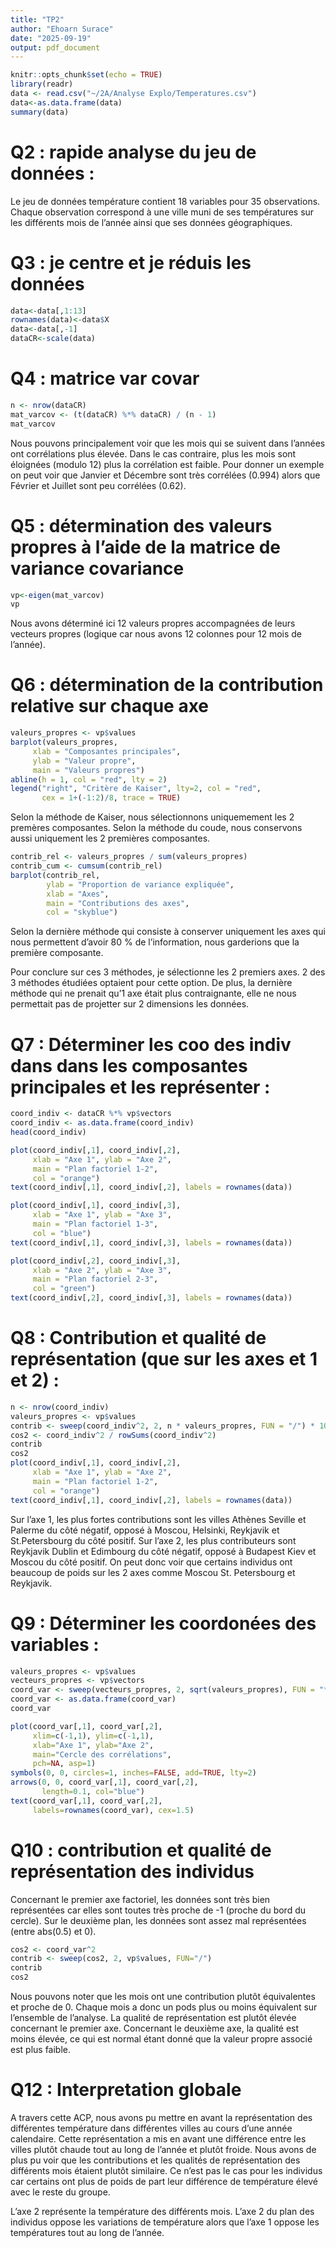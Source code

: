 ```yaml
---
title: "TP2"
author: "Ehoarn Surace"
date: "2025-09-19"
output: pdf_document
---
```


```r
knitr::opts_chunk$set(echo = TRUE)
library(readr)
data <- read.csv("~/2A/Analyse Explo/Temperatures.csv")
data<-as.data.frame(data)
summary(data)
```
# Q2 : rapide analyse du jeu de données :

Le jeu de données température contient 18 variables pour 35 observations. Chaque observation correspond à une ville muni de ses températures sur les différents mois de l'année ainsi que ses données géographiques. 

# Q3 : je centre et je réduis les données

```r
data<-data[,1:13]
rownames(data)<-data$X
data<-data[,-1]
dataCR<-scale(data)
```

# Q4 : matrice var covar

```r
n <- nrow(dataCR)
mat_varcov <- (t(dataCR) %*% dataCR) / (n - 1)
mat_varcov
```

Nous pouvons principalement voir que les mois qui se suivent dans l'années ont corrélations plus élevée. Dans le cas contraire, plus les mois sont éloignées (modulo 12) plus la corrélation est faible.
Pour donner un exemple on peut voir que Janvier et Décembre sont très corrélées (0.994) alors que Février et Juillet sont peu corrélées (0.62).

# Q5 : détermination des valeurs propres à l'aide de la matrice de variance covariance

```r
vp<-eigen(mat_varcov)
vp
```


Nous avons déterminé ici 12 valeurs propres accompagnées de leurs vecteurs propres (logique car nous avons 12 colonnes pour 12 mois de l'année).



# Q6 : détermination de la contribution relative sur chaque axe

```r
valeurs_propres <- vp$values
barplot(valeurs_propres,
     xlab = "Composantes principales",
     ylab = "Valeur propre",
     main = "Valeurs propres")
abline(h = 1, col = "red", lty = 2)
legend("right", "Critère de Kaiser", lty=2, col = "red",
       cex = 1+(-1:2)/8, trace = TRUE)
```


Selon la méthode de Kaiser, nous sélectionnons uniquemement les 2 premères composantes. Selon la méthode du coude, nous conservons aussi uniquement les 2 premières composantes.

```r
contrib_rel <- valeurs_propres / sum(valeurs_propres)
contrib_cum <- cumsum(contrib_rel)
barplot(contrib_rel,
        ylab = "Proportion de variance expliquée",
        xlab = "Axes",
        main = "Contributions des axes",
        col = "skyblue")

```
Selon la dernière méthode qui consiste à conserver uniquement les axes qui nous permettent d'avoir 80 % de l'information, nous garderions que la première composante.

Pour conclure sur ces 3 méthodes, je sélectionne les 2 premiers axes. 2 des 3 méthodes étudiées optaient pour cette option. De plus, la dernière méthode qui ne prenait qu'1 axe était plus contraignante, elle ne nous permettait pas de projetter sur 2 dimensions les données. 

# Q7 : Déterminer les coo des indiv dans dans les composantes principales et les représenter : 

```r
coord_indiv <- dataCR %*% vp$vectors
coord_indiv <- as.data.frame(coord_indiv)
head(coord_indiv)
```

```r
plot(coord_indiv[,1], coord_indiv[,2],
     xlab = "Axe 1", ylab = "Axe 2",
     main = "Plan factoriel 1-2",
     col = "orange")
text(coord_indiv[,1], coord_indiv[,2], labels = rownames(data))
```

```r
plot(coord_indiv[,1], coord_indiv[,3],
     xlab = "Axe 1", ylab = "Axe 3",
     main = "Plan factoriel 1-3",
     col = "blue")
text(coord_indiv[,1], coord_indiv[,3], labels = rownames(data))
```

```r
plot(coord_indiv[,2], coord_indiv[,3],
     xlab = "Axe 2", ylab = "Axe 3",
     main = "Plan factoriel 2-3",
     col = "green")
text(coord_indiv[,2], coord_indiv[,3], labels = rownames(data))
```

# Q8 : Contribution et qualité de représentation (que sur les axes et 1 et 2) : 

```r
n <- nrow(coord_indiv)
valeurs_propres <- vp$values
contrib <- sweep(coord_indiv^2, 2, n * valeurs_propres, FUN = "/") * 100
cos2 <- coord_indiv^2 / rowSums(coord_indiv^2)
contrib
cos2
plot(coord_indiv[,1], coord_indiv[,2],
     xlab = "Axe 1", ylab = "Axe 2",
     main = "Plan factoriel 1-2",
     col = "orange")
text(coord_indiv[,1], coord_indiv[,2], labels = rownames(data))
```

Sur l'axe 1, les plus fortes contributions sont les villes Athènes Seville et Palerme du côté négatif, opposé à Moscou, Helsinki, Reykjavik et St.Petersbourg du côté positif. 
Sur l'axe 2, les plus contributeurs sont Reykjavik Dublin et Edimbourg du côté négatif, opposé à Budapest Kiev et Moscou du côté positif.
On peut donc voir que certains individus ont beaucoup de poids sur les 2 axes comme Moscou St. Petersbourg et Reykjavik. 

# Q9 : Déterminer les coordonées des variables : 

```r
valeurs_propres <- vp$values
vecteurs_propres <- vp$vectors
coord_var <- sweep(vecteurs_propres, 2, sqrt(valeurs_propres), FUN = "*")
coord_var <- as.data.frame(coord_var)
coord_var
```

```r
plot(coord_var[,1], coord_var[,2],
     xlim=c(-1,1), ylim=c(-1,1),
     xlab="Axe 1", ylab="Axe 2",
     main="Cercle des corrélations",
     pch=NA, asp=1)  
symbols(0, 0, circles=1, inches=FALSE, add=TRUE, lty=2)
arrows(0, 0, coord_var[,1], coord_var[,2],
       length=0.1, col="blue")
text(coord_var[,1], coord_var[,2],
     labels=rownames(coord_var), cex=1.5)
```

# Q10 : contribution et qualité de représentation des individus 

Concernant le premier axe factoriel, les données sont très bien représentées car elles sont toutes très proche de -1 (proche du bord du cercle).
Sur le deuxième plan, les données sont assez mal représentées (entre abs(0.5) et 0).

```r

cos2 <- coord_var^2
contrib <- sweep(cos2, 2, vp$values, FUN="/") 
contrib
cos2
```

Nous pouvons noter que les mois ont une contribution plutôt équivalentes et proche de 0. Chaque mois a donc un pods plus ou moins équivalent sur l'ensemble de l'analyse. La qualité de représentation est plutôt élevée concernant le premier axe. Concernant le deuxième axe, la qualité est moins élevée, ce qui est normal étant donné que la valeur propre associé est plus faible. 


# Q12 : Interpretation globale

A travers cette ACP, nous avons pu mettre en avant la représentation des différentes température dans différentes villes au cours d'une année calendaire. Cette représentation a mis en avant une différence entre les villes plutôt chaude tout au long de l'année et plutôt froide. 
Nous avons de plus pu voir que les contributions et les qualités de représentation des différents mois étaient plutôt similaire. Ce n'est pas le cas pour les individus car certains ont plus de poids de part leur différence de température élevé avec le reste du groupe. 

L'axe 2 représente la température des différents mois. 
L'axe 2 du plan des individus oppose les variations de température alors que l'axe 1 oppose les températures tout au long de l'année. 


















